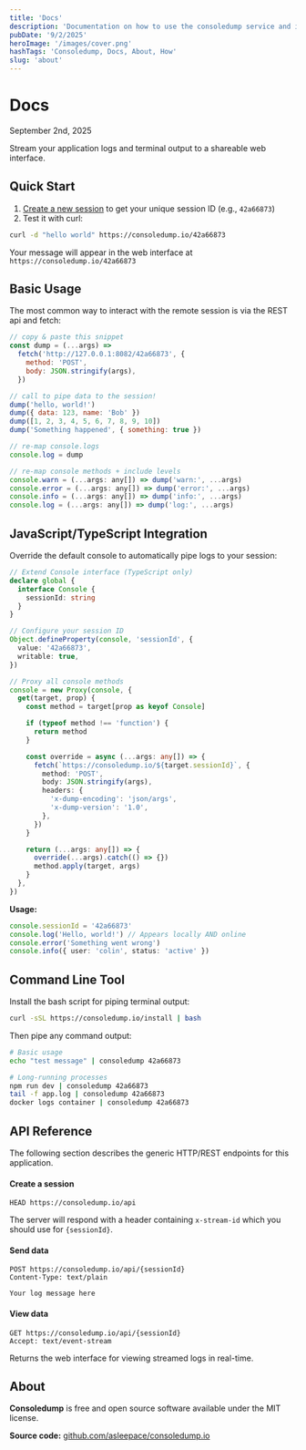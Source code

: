 ```yaml
---
title: 'Docs'
description: 'Documentation on how to use the consoledump service and its various features.'
pubDate: '9/2/2025'
heroImage: '/images/cover.png'
hashTags: 'Consoledump, Docs, About, How'
slug: 'about'
---
```


# Docs

<span class="text-orange-400">September 2nd, 2025</span>

Stream your application logs and terminal output to a shareable web interface.

## Quick Start

1. [Create a new session](/) to get your unique session ID (e.g., `42a66873`)
2. Test it with curl:

```bash
curl -d "hello world" https://consoledump.io/42a66873
```

Your message will appear in the web interface at `https://consoledump.io/42a66873`

## Basic Usage

The most common way to interact with the remote session is via the REST api and fetch:

```js
// copy & paste this snippet
const dump = (...args) =>
  fetch('http://127.0.0.1:8082/42a66873', {
    method: 'POST',
    body: JSON.stringify(args),
  })

// call to pipe data to the session!
dump('hello, world!')
dump({ data: 123, name: 'Bob' })
dump([1, 2, 3, 4, 5, 6, 7, 8, 9, 10])
dump('Something happened', { something: true })

// re-map console.logs
console.log = dump

// re-map console methods + include levels
console.warn = (...args: any[]) => dump('warn:', ...args)
console.error = (...args: any[]) => dump('error:', ...args)
console.info = (...args: any[]) => dump('info:', ...args)
console.log = (...args: any[]) => dump('log:', ...args)
```

## JavaScript/TypeScript Integration

Override the default console to automatically pipe logs to your session:

```typescript
// Extend Console interface (TypeScript only)
declare global {
  interface Console {
    sessionId: string
  }
}

// Configure your session ID
Object.defineProperty(console, 'sessionId', {
  value: '42a66873',
  writable: true,
})

// Proxy all console methods
console = new Proxy(console, {
  get(target, prop) {
    const method = target[prop as keyof Console]

    if (typeof method !== 'function') {
      return method
    }

    const override = async (...args: any[]) => {
      fetch(`https://consoledump.io/${target.sessionId}`, {
        method: 'POST',
        body: JSON.stringify(args),
        headers: {
          'x-dump-encoding': 'json/args',
          'x-dump-version': '1.0',
        },
      })
    }

    return (...args: any[]) => {
      override(...args).catch(() => {})
      method.apply(target, args)
    }
  },
})
```

**Usage:**

```typescript
console.sessionId = '42a66873'
console.log('Hello, world!') // Appears locally AND online
console.error('Something went wrong')
console.info({ user: 'colin', status: 'active' })
```

## Command Line Tool

Install the bash script for piping terminal output:

```bash
curl -sSL https://consoledump.io/install | bash
```

Then pipe any command output:

```bash
# Basic usage
echo "test message" | consoledump 42a66873

# Long-running processes
npm run dev | consoledump 42a66873
tail -f app.log | consoledump 42a66873
docker logs container | consoledump 42a66873
```

## API Reference

The following section describes the generic HTTP/REST endpoints for this application.

#### Create a session

```
HEAD https://consoledump.io/api
```

The server will respond with a header containing `x-stream-id` which you should use for `{sessionId}`.

#### Send data

```
POST https://consoledump.io/api/{sessionId}
Content-Type: text/plain

Your log message here
```

#### View data

```
GET https://consoledump.io/api/{sessionId}
Accept: text/event-stream
```

Returns the web interface for viewing streamed logs in real-time.

## About

**Consoledump** is free and open source software available under the MIT license.

**Source code:** [github.com/asleepace/consoledump.io](https://github.com/asleepace/consoledump.io)

